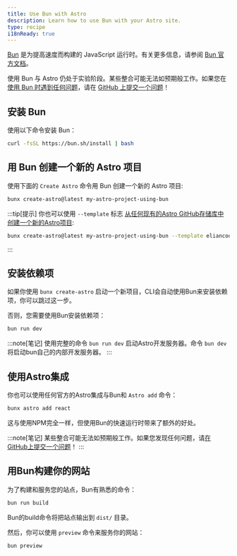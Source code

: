 ---
title: Use Bun with Astro
description: Learn how to use Bun with your Astro site.
type: recipe
i18nReady: true
---

[Bun](https://bun.sh/) 是为提高速度而构建的 JavaScript 运行时。有关更多信息，请参阅 [Bun 官方文档](https://bun.sh/docs)。

使用 Bun 与 Astro 仍处于实验阶段。某些整合可能无法如预期般工作。如果您在 [使用 Bun 时遇到任何问题](https://github.com/oven-sh/bun/issues/new/choose)，请在 [GitHub 上提交一个问题](https://github.com/withastro/astro/issues/new/choose)！

## 安装 Bun

使用以下命令安装 Bun：

```bash
curl -fsSL https://bun.sh/install | bash
```

## 用 Bun 创建一个新的 Astro 项目

使用下面的 `Create Astro` 命令用 Bun 创建一个新的 Astro 项目:

```bash
bunx create-astro@latest my-astro-project-using-bun
```

:::tip[提示]
你也可以使用 `--template` 标志 [从任何现有的Astro GitHub存储库中创建一个新的Astro项目](/zh-cn/install/auto/#入门模板):

```bash
bunx create-astro@latest my-astro-project-using-bun --template eliancodes/brutal
```

:::

## 安装依赖项

如果你使用 `bunx create-astro` 启动一个新项目，CLI会自动使用Bun来安装依赖项，你可以跳过这一步。

否则，您需要使用Bun安装依赖项：

```bash
bun run dev
```

:::note[笔记]
使用完整的命令 `bun run dev` 启动Astro开发服务器。命令 `bun dev` 将启动bun自己的内部开发服务器。
:::

## 使用Astro集成

你也可以使用任何官方的Astro集成与Bun和 `Astro add` 命令：

```bash
bunx astro add react
```

这与使用NPM完全一样，但使用Bun的快速运行时带来了额外的好处。

:::note[笔记]
某些整合可能无法如预期般工作。如果您发现任何问题，请[在GitHub上提交一个问题](https://github.com/withastro/astro/issues/new/choose)！
:::

## 用Bun构建你的网站

为了构建和服务您的站点，Bun有熟悉的命令：

```bash
bun run build
```

Bun的build命令将把站点输出到 `dist/` 目录。

然后，你可以使用 `preview` 命令来服务你的网站：

```bash
bun preview
```